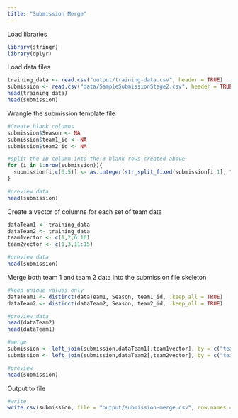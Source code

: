 ---
title: "Submission Merge"
---

Load libraries
```{r}
library(stringr)
library(dplyr)
```

Load data files
```{r}
training_data <- read.csv("output/training-data.csv", header = TRUE)
submission <- read.csv("data/SampleSubmissionStage2.csv", header = TRUE)
head(training_data)
head(submission)
```

Wrangle the submission template file
```{r}
#Create blank columns
submission$Season <- NA
submission$team1_id <- NA
submission$team2_id <- NA

#split the ID column into the 3 blank rows created above
for (i in 1:nrow(submission)){
  submission[i,c(3:5)] <- as.integer(str_split_fixed(submission[i,1], "_", 3))
}

#preview data
head(submission)
```

Create a vector of columns for each set of team data
```{r}
dataTeam1 <- training_data
dataTeam2 <- training_data
team1vector <- c(1,2,6:10)
team2vector <- c(1,3,11:15)

#preview data
head(submission)
```

Merge both team 1 and team 2 data into the submission file skeleton
```{r}
#keep unique values only
dataTeam1 <- distinct(dataTeam1, Season, team1_id, .keep_all = TRUE)
dataTeam2 <- distinct(dataTeam2, Season, team2_id, .keep_all = TRUE)

#preview data
head(dataTeam2)
head(dataTeam1)

#merge
submission <- left_join(submission,dataTeam1[,team1vector], by = c("team1_id" = "team1_id", "Season" = "Season"))
submission <- left_join(submission,dataTeam2[,team2vector], by = c("team2_id" = "team2_id", "Season" = "Season"))

#preview
head(submission)
```

Output to file
```{r}
#write
write.csv(submission, file = "output/submission-merge.csv", row.names = FALSE)
```




